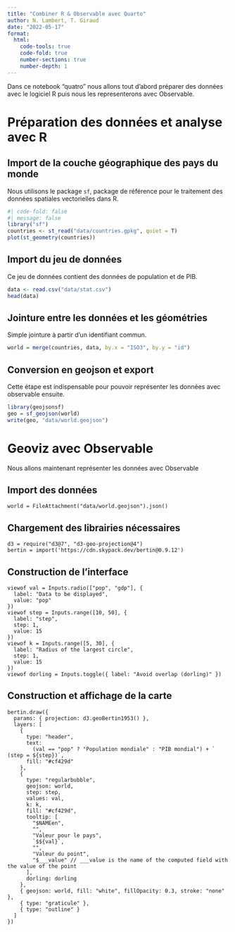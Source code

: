 ```yaml
---
title: "Combiner R & Observable avec Quarto"
author: N. Lambert, T. Giraud
date: "2022-05-17"
format:
  html:
    code-tools: true
    code-fold: true  
    number-sections: true
    number-depth: 1
---
```



Dans ce notebook "quatro" nous allons tout d'abord préparer des données avec le logiciel R puis nous les representerons avec Observable.


# Préparation des données et analyse avec R

## Import de la couche géographique des pays du monde

Nous utilisons le package `sf`, package de référence pour le traitement des données spatiales vectorielles dans R.

```r
#| code-fold: false
#| message: false
library("sf")
countries <- st_read("data/countries.gpkg", quiet = T)
plot(st_geometry(countries))
```

## Import du jeu de données

Ce jeu de données contient des données de population et de PIB.

```r
data <- read.csv("data/stat.csv")
head(data)
```

## Jointure entre les données et les géométries

Simple jointure à partir d'un identifiant commun.

```r
world = merge(countries, data, by.x = "ISO3", by.y = "id")
```

## Conversion en geojson et export

Cette étape est indispensable pour pouvoir représenter les données avec observable ensuite. 

```r
library(geojsonsf)
geo = sf_geojson(world)
write(geo, "data/world.geojson")
```





# Geoviz avec Observable

Nous allons maintenant représenter les données avec Observable

## Import des données

```ojs
world = FileAttachment("data/world.geojson").json()
```

<!-- ```{ojs, eval=FALSE} -->
<!-- Inputs.table(world.features.map((d) => d.properties)) -->
<!-- ``` -->


## Chargement des librairies nécessaires
```ojs
d3 = require("d3@7", "d3-geo-projection@4")
bertin = import('https://cdn.skypack.dev/bertin@0.9.12')
```


## Construction de l'interface
```ojs
viewof val = Inputs.radio(["pop", "gdp"], {
  label: "Data to be displayed",
  value: "pop"
})
viewof step = Inputs.range([10, 50], {
  label: "step",
  step: 1,
  value: 15
})
viewof k = Inputs.range([5, 30], {
  label: "Radius of the largest circle",
  step: 1,
  value: 15
})
viewof dorling = Inputs.toggle({ label: "Avoid overlap (dorling)" })
```

## Construction et affichage de la carte

```ojs
bertin.draw({
  params: { projection: d3.geoBertin1953() },
  layers: [
    {
      type: "header",
      text:
        (val == "pop" ? "Population mondiale" : "PIB mondial") + ` (step = ${step})`,
      fill: "#cf429d"
    },
    {
      type: "regularbubble",
      geojson: world,
      step: step,
      values: val,
      k: k,
      fill: "#cf429d",
      tooltip: [
        "$NAMEen",
        "",
        "Valeur pour le pays",
        `$${val}`,
        "",
        "Valeur du point",
        "$___value" // ___value is the name of the computed field with the value of the point
      ],
      dorling: dorling
    },
    { geojson: world, fill: "white", fillOpacity: 0.3, stroke: "none" },
    { type: "graticule" },
    { type: "outline" }
  ]
})
```
